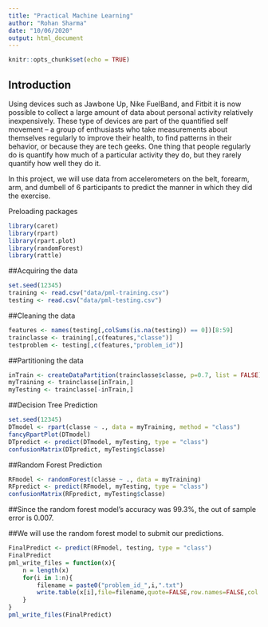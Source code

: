 ---
title: "Practical Machine Learning"
author: "Rohan Sharma"
date: "10/06/2020"
output: html_document
---

```{r setup, include=FALSE}
knitr::opts_chunk$set(echo = TRUE)
```

## Introduction  
Using devices such as Jawbone Up, Nike FuelBand, and Fitbit it is now possible to collect a large amount of data about personal activity relatively inexpensively. These type of devices are part of the quantified self movement – a group of enthusiasts who take measurements about themselves regularly to improve their health, to find patterns in their behavior, or because they are tech geeks. One thing that people regularly do is quantify how much of a particular activity they do, but they rarely quantify how well they do it.  

In this project, we will use data from accelerometers on the belt, forearm, arm, and dumbell of 6 participants to predict the manner in which they did the exercise.  

Preloading packages

```{r}
library(caret)
library(rpart)
library(rpart.plot)
library(randomForest)
library(rattle)
```

##Acquiring the data
```{r}
set.seed(12345)
training <- read.csv("data/pml-training.csv")
testing <- read.csv("data/pml-testing.csv")
```

##Cleaning the data
```{r}
features <- names(testing[,colSums(is.na(testing)) == 0])[8:59]
trainclasse <- training[,c(features,"classe")]
testproblem <- testing[,c(features,"problem_id")]
```

##Partitioning the data
```{r}
inTrain <- createDataPartition(trainclasse$classe, p=0.7, list = FALSE)
myTraining <- trainclasse[inTrain,]
myTesting <- trainclasse[-inTrain,]
```


##Decision Tree Prediction
```{r}
set.seed(12345)
DTmodel <- rpart(classe ~ ., data = myTraining, method = "class")
fancyRpartPlot(DTmodel)
DTpredict <- predict(DTmodel, myTesting, type = "class")
confusionMatrix(DTpredict, myTesting$classe)
```

##Random Forest Prediction
```{r}
RFmodel <- randomForest(classe ~ ., data = myTraining)
RFpredict <- predict(RFmodel, myTesting, type = "class")
confusionMatrix(RFpredict, myTesting$classe)
```

##Since the random forest model's accuracy was 99.3%, the out of sample error is 0.007.

##We will use the random forest model to submit our predictions.
```{r}
FinalPredict <- predict(RFmodel, testing, type = "class")
FinalPredict
pml_write_files = function(x){
    n = length(x)
    for(i in 1:n){
        filename = paste0("problem_id_",i,".txt")
        write.table(x[i],file=filename,quote=FALSE,row.names=FALSE,col.names=FALSE)
    }
}
pml_write_files(FinalPredict)
```